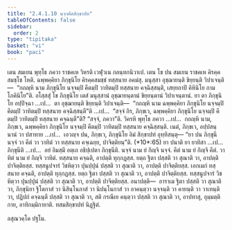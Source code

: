 ```yaml
---
title: "2.4.1.10 นจฺจคีตสิกฺขาปท"
tableOfContents: false
sidebar:
  order: 2
type: "tipitaka"
basket: "vi"
book: "paci"
---
```



<DynamicBreadcrumb />

<Division number="833" book="paci">

<Paragraph number="2663" book="paci">
เตน สมเยน พุทฺโธ ภควา ราชคเห วิหรติ เวฬุวเน กลนฺทกนิวาเป. เตน โข ปน สมเยน ราชคเห คิรคฺคสมชฺโช โหติ. ฉพฺพคฺคิยา ภิกฺขุนิโย คิรคฺคสมชฺชํ ทสฺสนาย อคมํสุ. มนุสฺสา อุชฺฌายนฺติ ขิยฺยนฺติ วิปาเจนฺติ—  “กถญฺหิ นาม ภิกฺขุนิโย นจฺจมฺปิ คีตมฺปิ วาทิตมฺปิ ทสฺสนาย คจฺฉิสฺสนฺติ, เสยฺยถาปิ คิหินิโย กามโภคินิโย”ติ.
</Paragraph>

<Paragraph number="2664" book="paci">
อโสฺสสุํ โข ภิกฺขุนิโย เตสํ มนุสฺสานํ อุชฺฌายนฺตานํ ขิยฺยนฺตานํ วิปาเจนฺตานํ. ยา ตา ภิกฺขุนิโย อปฺปิจฺฉา …เป…  ตา อุชฺฌายนฺติ ขิยฺยนฺติ วิปาเจนฺติ—  “กถญฺหิ นาม ฉพฺพคฺคิยา ภิกฺขุนิโย นจฺจมฺปิ คีตมฺปิ วาทิตมฺปิ ทสฺสนาย คจฺฉิสฺสนฺตี”ติ …เป…  “สจฺจํ กิร, ภิกฺขเว, ฉพฺพคฺคิยา ภิกฺขุนิโย นจฺจมฺปิ คีตมฺปิ วาทิตมฺปิ ทสฺสนาย คจฺฉนฺตี”ติ? “สจฺจํ, ภควา”ติ. วิครหิ พุทฺโธ ภควา …เป…  กถญฺหิ นาม, ภิกฺขเว, ฉพฺพคฺคิยา ภิกฺขุนิโย นจฺจมฺปิ คีตมฺปิ วาทิตมฺปิ ทสฺสนาย คจฺฉิสฺสนฺติ. เนตํ, ภิกฺขเว, อปฺปสนฺนานํ วา ปสาทาย …เป…  เอวญฺจ ปน, ภิกฺขเว, ภิกฺขุนิโย อิมํ สิกฺขาปทํ อุทฺทิสนฺตุ—
</Paragraph>

</Division>
<Division number="834" book="paci">

<Paragraph number="2665" book="paci">
<Emphasis>“ยา ปน ภิกฺขุนี นจฺจํ วา คีตํ วา วาทิตํ วา ทสฺสนาย คจฺเฉยฺย, ปาจิตฺติยนฺ”</Emphasis>ติ. (*10*:<Emphasis>65</Emphasis>)
</Paragraph>

</Division>
<Division number="835" book="paci">

<Paragraph number="2666" book="paci">
<Emphasis>ยา ปนา</Emphasis>ติ ยา ยาทิสา …เป…  <Emphasis>ภิกฺขุนี</Emphasis>ติ …เป…  อยํ อิมสฺมึ อตฺเถ อธิปฺเปตา ภิกฺขุนีติ.
</Paragraph>

<Paragraph number="2667" book="paci">
<Emphasis>นจฺจํ</Emphasis> นาม ยํ กิญฺจิ นจฺจํ. <Emphasis>คีตํ</Emphasis> นาม ยํ กิญฺจิ คีตํ. <Emphasis>วาทิตํ</Emphasis> นาม ยํ กิญฺจิ วาทิตํ.
</Paragraph>

</Division>
<Division number="836" book="paci">

<Paragraph number="2668" book="paci">
ทสฺสนาย คจฺฉติ, อาปตฺติ ทุกฺกฏสฺส. ยตฺถ ฐิตา ปสฺสติ วา สุณาติ วา, อาปตฺติ ปาจิตฺติยสฺส. ทสฺสนูปจารํ วิชหิตฺวา ปุนปฺปุนํ ปสฺสติ วา สุณาติ วา, อาปตฺติ ปาจิตฺติยสฺส. เอกเมกํ ทสฺสนาย คจฺฉติ, อาปตฺติ ทุกฺกฏสฺส. ยตฺถ ฐิตา ปสฺสติ วา สุณาติ วา, อาปตฺติ ปาจิตฺติยสฺส. ทสฺสนูปจารํ วิชหิตฺวา ปุนปฺปุนํ ปสฺสติ วา สุณาติ วา, อาปตฺติ ปาจิตฺติยสฺส.
</Paragraph>

</Division>
<Division number="837" book="paci">

<Paragraph number="2669" book="paci">
อนาปตฺติ—  อาราเม ฐิตา ปสฺสติ วา สุณาติ วา, ภิกฺขุนิยา ฐิโตกาสํ วา นิสินฺโนกาสํ วา นิปนฺโนกาสํ วา อาคนฺตฺวา นจฺจนฺติ วา คายนฺติ วา วาเทนฺติ วา, ปฏิปถํ คจฺฉนฺตี ปสฺสติ วา สุณาติ วา, สติ กรณีเย คนฺตฺวา ปสฺสติ วา สุณาติ วา, อาปทาสุ, อุมฺมตฺติกาย, อาทิกมฺมิกายาติ.

</Paragraph>
</Division>

<Paragraph number="2670" type="center" book="paci">
ทสมสิกฺขาปทํ นิฏฺฐิตํ.

  
ลสุณวคฺโค ปฐโม.
</Paragraph>